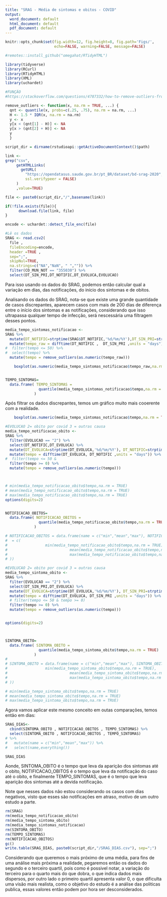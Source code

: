 ```yaml
---
title: "SRAG - Média de sintomas e obitos - COVID"
output:
  word_document: default
  html_document: default
  pdf_document: default
---
```


```r
knitr::opts_chunk$set(fig.width=12, fig.height=8, fig.path='Figs/',
                      echo=FALSE, warning=FALSE, message=FALSE)
```

```r
#remotes::install_github("omegahat/RTidyHTML")

library(tidyverse)
library(RCurl)
library(RTidyHTML)
library(XML)
library(uchardet)
```


```r
#FUNÇÂO
#https://stackoverflow.com/questions/4787332/how-to-remove-outliers-from-a-dataset

remove_outliers <- function(x, na.rm = TRUE, ...) {
  qnt <- quantile(x, probs=c(.25, .75), na.rm = na.rm, ...)
  H <- 1.5 * IQR(x, na.rm = na.rm)
  y <- x
  y[x < (qnt[1] - H)] <- NA
  y[x > (qnt[2] + H)] <- NA
  y
  }
```

```r
script_dir = dirname(rstudioapi::getActiveDocumentContext()$path)
```

```r
link <-
grep("csv",
     getHTMLLinks(
       getURL(
         "https://opendatasus.saude.gov.br/pt_BR/dataset/bd-srag-2020", 
         ssl.verifypeer = FALSE)
     )
     ,value=TRUE)

file <- paste0(script_dir,"/",basename(link))

if(!file.exists(file)){
      download.file(link, file)
}

```


```r

encode <- uchardet::detect_file_enc(file)

#Lê os dados
SRAG <- read.csv2(
  file ,
  fileEncoding=encode, 
  header =TRUE ,
  sep=";",
  skipNul=TRUE,
  na.strings=c("NA","NaN", " ","")) %>%
  filter(CO_MUN_NOT == "355030") %>% 
  select(DT_SIN_PRI,DT_NOTIFIC,DT_EVOLUCA,EVOLUCAO) 

```

Para isso usando os dados do SRAG, podemos então calcular qual a variação em dias, das notificações, do início dos sintomas e de obitos.

Analisando os dados do SRAG, nota-se que existe uma grande quantidade de casos discrepantes, aparecem casos com mais de 200 dias de diferença entre o início dos sintomas e as notificações, considerando que isso ultrapassa qualquer tempo de infecção, será nescessária uma filtragem desses pontos.


```r
media_tempo_sintomas_notificacao <-
SRAG %>% 
  mutate(DT_NOTIFIC=strptime(SRAG$DT_NOTIFIC,'%d/%m/%Y'),DT_SIN_PRI=strptime(SRAG$DT_SIN_PRI,'%d/%m/%Y')) %>% 
  mutate(tempo_raw = difftime(DT_NOTIFIC ,  DT_SIN_PRI ,units = "days")) %>%
#  filter(tempo <= 50) %>%
#  select(tempo) %>%
  mutate(tempo = remove_outliers(as.numeric(tempo_raw))) 

    boxplot(as.numeric(media_tempo_sintomas_notificacao$tempo_raw,na.rm = TRUE),main="Diferença de dias entre sintoma e notificação",cex.main=2,ylab="Dias",cex.axis=1.5,cex.lab=1.3)


TEMPO_SINTOMAS=
  data.frame( TEMPO_SINTOMAS =
               quantile(media_tempo_sintomas_notificacao$tempo,na.rm = TRUE)
             )


```
Após filtrar os dados discrepantes, temos um gráfico muito mais cooerente com a realidade.

```r
    boxplot(as.numeric(media_tempo_sintomas_notificacao$tempo,na.rm = TRUE),main="Dados filtrados, dias entre sintoma e notificação",cex.main=2,ylab="Dias",cex.axis=1.5,cex.lab=1.3)

```

```r
#EVOLUCAO 2= obito por covid 3 = outras causa
media_tempo_notificacao_obito <-
SRAG %>%
  filter(EVOLUCAO == "2") %>%
  select(DT_NOTIFIC,DT_EVOLUCA) %>%
  mutate(DT_EVOLUCA=strptime(DT_EVOLUCA,'%d/%m/%Y'), DT_NOTIFIC=strptime(DT_NOTIFIC,'%d/%m/%Y')) %>% 
  mutate(tempo = difftime(DT_EVOLUCA, DT_NOTIFIC ,units = "days")) %>%
#  filter(tempo <= 50 & 
  filter(tempo >= 0) %>%
  mutate(tempo = remove_outliers(as.numeric(tempo))) 



# min(media_tempo_notificacao_obito$tempo,na.rm = TRUE)
# mean(media_tempo_notificacao_obito$tempo,na.rm = TRUE)
# max(media_tempo_notificacao_obito$tempo,na.rm = TRUE)
options(digits=2)


NOTIFICACAO_OBITOS=
  data.frame( NOTIFICACAO_OBITOS =
               quantile(media_tempo_notificacao_obito$tempo,na.rm = TRUE)
             )

# NOTIFICACAO_OBITOS = data.frame(name = c("min","mean","max"), NOTIFICACAO_OBITOS
#  = c(
#                 min(media_tempo_notificacao_obito$tempo,na.rm = TRUE),
#                            mean(media_tempo_notificacao_obito$tempo,na.rm = TRUE),
#                            max(media_tempo_notificacao_obito$tempo,na.rm = TRUE)
# ))


```

```r
#EVOLUCAO 2= obito por covid 3 = outras causa
media_tempo_sintoma_obito <-
SRAG %>%
  filter(EVOLUCAO == "2") %>%
  select(DT_SIN_PRI,DT_EVOLUCA) %>%
  mutate(DT_EVOLUCA=strptime(DT_EVOLUCA,'%d/%m/%Y'), DT_SIN_PRI=strptime(DT_SIN_PRI,'%d/%m/%Y')) %>% 
  mutate(tempo = difftime(DT_EVOLUCA, DT_SIN_PRI ,units = "days")) %>%
  # filter(tempo <= 50 & tempo >= 0) 
  filter(tempo >= 0) %>%
  mutate(tempo = remove_outliers(as.numeric(tempo))) 


options(digits=2)



SINTOMA_OBITO=
  data.frame( SINTOMA_OBITO =
               quantile(media_tempo_sintoma_obito$tempo,na.rm = TRUE)
             )
# 
# SINTOMA_OBITO = data.frame(name = c("min","mean","max"), SINTOMA_OBITO = c(
#                 min(media_tempo_sintoma_obito$tempo,na.rm = TRUE),
#                            mean(media_tempo_sintoma_obito$tempo,na.rm = TRUE),
#                            max(media_tempo_sintoma_obito$tempo,na.rm = TRUE)
# ))

# min(media_tempo_sintoma_obito$tempo,na.rm = TRUE)
# mean(media_tempo_sintoma_obito$tempo,na.rm = TRUE)
# max(media_tempo_sintoma_obito$tempo,na.rm = TRUE)
```

Agora vamos aplicar este mesmo conceito em outas comparações, temos então em dias:
```r
SRAG_DIAS<- 
  cbind(SINTOMA_OBITO , NOTIFICACAO_OBITOS , TEMPO_SINTOMAS) %>%
  select(SINTOMA_OBITO , NOTIFICACAO_OBITOS , TEMPO_SINTOMAS)
# %>%
#   mutate(name = c("min","mean","max")) %>%
#   select(name,everything())

SRAG_DIAS
```

Aonde, SINTOMA_OBITO é o tempo que leva da aparição dos sintomas até o obito, NOTIFICACAO_OBITOS é o tempo que leva da notificação do caso até o obito, e finalmente TEMPO_SINTOMAS, que é o tempo que leva aparição dos sintomas até a devida notificação.

Note que nesses dados não estou considerando os casos com dias negativos, visto que esses são notificações em atraso, motivo de um outro estudo a parte.
```r
rm(SRAG)
rm(media_tempo_notificacao_obito)
rm(media_tempo_sintoma_obito)
rm(media_tempo_sintomas_notificacao)
rm(SINTOMA_OBITO)
rm(TEMPO_SINTOMAS)
rm(NOTIFICACAO_OBITOS)
gc()
write.table(SRAG_DIAS, paste0(script_dir,"/SRAG_DIAS.csv"), sep=";") 
```

Considerando que queremos o mais próximo de uma média, para fins de uma análise mais próxima a realidade, pegaremos então os dados do segundo e o terceiro quartil, pois como é possivel notar, a variação do terceiro para o quarto mais do que dobra, o que indica dados mais dispersos, por outro lado o primeiro quartil apresenta valor 0, o que dificulta uma visão mais realista, como o objetivo do estudo é a análise das politicas publica, essas valores então podem por hora ser desconsiderados.